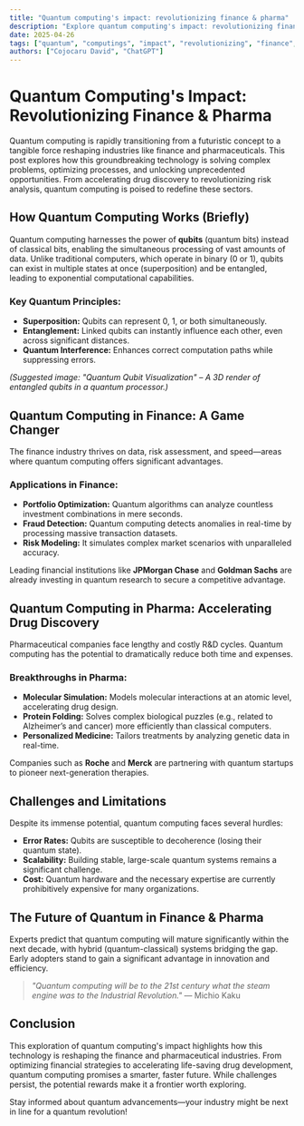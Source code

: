 ```yaml
---
title: "Quantum computing's impact: revolutionizing finance & pharma"
description: "Explore quantum computing's impact: revolutionizing finance & pharma in this detailed guide, offering insights, strategies, and practical tips to enhance your understanding and application of the topic."
date: 2025-04-26
tags: ["quantum", "computings", "impact", "revolutionizing", "finance", "pharma"]
authors: ["Cojocaru David", "ChatGPT"]
---
```


# Quantum Computing's Impact: Revolutionizing Finance & Pharma

Quantum computing is rapidly transitioning from a futuristic concept to a tangible force reshaping industries like finance and pharmaceuticals. This post explores how this groundbreaking technology is solving complex problems, optimizing processes, and unlocking unprecedented opportunities. From accelerating drug discovery to revolutionizing risk analysis, quantum computing is poised to redefine these sectors.

## How Quantum Computing Works (Briefly)

Quantum computing harnesses the power of **qubits** (quantum bits) instead of classical bits, enabling the simultaneous processing of vast amounts of data. Unlike traditional computers, which operate in binary (0 or 1), qubits can exist in multiple states at once (superposition) and be entangled, leading to exponential computational capabilities.

### Key Quantum Principles:

*   **Superposition:** Qubits can represent 0, 1, or both simultaneously.
*   **Entanglement:** Linked qubits can instantly influence each other, even across significant distances.
*   **Quantum Interference:** Enhances correct computation paths while suppressing errors.

*(Suggested image: "Quantum Qubit Visualization" – A 3D render of entangled qubits in a quantum processor.)*

## Quantum Computing in Finance: A Game Changer

The finance industry thrives on data, risk assessment, and speed—areas where quantum computing offers significant advantages.

### Applications in Finance:

*   **Portfolio Optimization:** Quantum algorithms can analyze countless investment combinations in mere seconds.
*   **Fraud Detection:** Quantum computing detects anomalies in real-time by processing massive transaction datasets.
*   **Risk Modeling:** It simulates complex market scenarios with unparalleled accuracy.

Leading financial institutions like **JPMorgan Chase** and **Goldman Sachs** are already investing in quantum research to secure a competitive advantage.

## Quantum Computing in Pharma: Accelerating Drug Discovery

Pharmaceutical companies face lengthy and costly R&D cycles. Quantum computing has the potential to dramatically reduce both time and expenses.

### Breakthroughs in Pharma:

*   **Molecular Simulation:** Models molecular interactions at an atomic level, accelerating drug design.
*   **Protein Folding:** Solves complex biological puzzles (e.g., related to Alzheimer’s and cancer) more efficiently than classical computers.
*   **Personalized Medicine:** Tailors treatments by analyzing genetic data in real-time.

Companies such as **Roche** and **Merck** are partnering with quantum startups to pioneer next-generation therapies.

## Challenges and Limitations

Despite its immense potential, quantum computing faces several hurdles:

*   **Error Rates:** Qubits are susceptible to decoherence (losing their quantum state).
*   **Scalability:** Building stable, large-scale quantum systems remains a significant challenge.
*   **Cost:** Quantum hardware and the necessary expertise are currently prohibitively expensive for many organizations.

## The Future of Quantum in Finance & Pharma

Experts predict that quantum computing will mature significantly within the next decade, with hybrid (quantum-classical) systems bridging the gap. Early adopters stand to gain a significant advantage in innovation and efficiency.

> *"Quantum computing will be to the 21st century what the steam engine was to the Industrial Revolution."* — Michio Kaku

## Conclusion

This exploration of quantum computing's impact highlights how this technology is reshaping the finance and pharmaceutical industries. From optimizing financial strategies to accelerating life-saving drug development, quantum computing promises a smarter, faster future. While challenges persist, the potential rewards make it a frontier worth exploring.

Stay informed about quantum advancements—your industry might be next in line for a quantum revolution!
